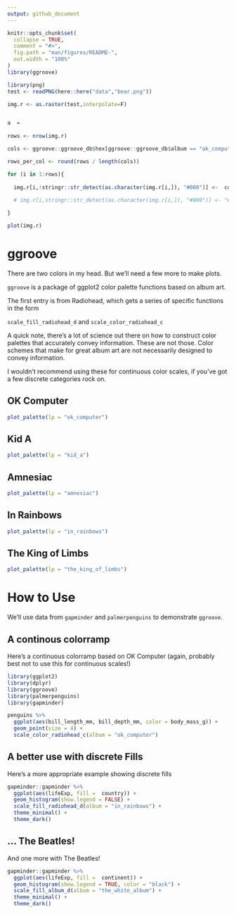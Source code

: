 ```yaml
---
output: github_document
---
```


<!-- README.md is generated from README.Rmd. Please edit that file -->

```r
knitr::opts_chunk$set(
  collapse = TRUE,
  comment = "#>",
  fig.path = "man/figures/README-",
  out.width = "100%"
)
library(ggroove)
```


```r
library(png)
test <- readPNG(here::here("data","bear.png"))

img.r <- as.raster(test,interpolate=F)


a  = 
  
rows <- nrow(img.r)

cols <- ggroove::ggroove_db$hex[ggroove::ggroove_db$album == "ok_computer"]

rows_per_col <- round(rows / length(cols))

for (i in 1:rows){
  
  img.r[i,!stringr::str_detect(as.character(img.r[i,]), "#000")] <-  cols[ceiling(i / rows_per_col)]
  
  # img.r[i,stringr::str_detect(as.character(img.r[i,]), "#000")] <- "#FFFDFA"

}

plot(img.r)


```

# ggroove

There are two colors in my head. But we'll need a few more to make plots. 

`ggroove` is a package of ggplot2 color palette functions based on album art. 

The first entry is from Radiohead, which gets a series of specific functions in the form

`scale_fill_radiohead_d` and `scale_color_radiohead_c`


A quick note, there's a lot of science out there on how to construct color palettes that accurately convey information. These are not those. Color schemes that make for great album art are not necessarily designed to convey information. 

I wouldn't recommend using these for continuous color scales, if you've got a few discrete categories rock on. 


## OK Computer
```r

plot_palette(lp = "ok_computer")

```

## Kid A

```r

plot_palette(lp = "kid_a")

```


## Amnesiac

```r
plot_palette(lp = "amnesiac")

```

## In Rainbows

```r
plot_palette(lp = "in_rainbows")

```


## The King of Limbs

```r
plot_palette(lp = "the_king_of_limbs")

```

# How to Use

We'll use data from `gapminder` and `palmerpenguins` to demonstrate `ggroove`. 

## A continous colorramp

Here's a continuous colorramp based on OK Computer (again, probably best not to use this for continuous scales!)

```r
library(ggplot2)
library(dplyr)
library(ggroove)
library(palmerpenguins)
library(gapminder)

penguins %>% 
  ggplot(aes(bill_length_mm, bill_depth_mm, color = body_mass_g)) + 
  geom_point(size = 4) + 
  scale_color_radiohead_c(album = "ok_computer")
```


## A better use with discrete Fills
Here's a more appropriate example showing discrete fills

```r

gapminder::gapminder %>%
  ggplot(aes(lifeExp, fill =  country)) +
  geom_histogram(show.legend = FALSE) +
  scale_fill_radiohead_d(album = "in_rainbows") +
  theme_minimal() + 
  theme_dark()


```



## ... The Beatles!

And one more with The Beatles!


```r

gapminder::gapminder %>%
  ggplot(aes(lifeExp, fill =  continent)) +
  geom_histogram(show.legend = TRUE, color = "black") +
  scale_fill_album_d(album = "the_white_album") +
  theme_minimal() + 
  theme_dark()


```

